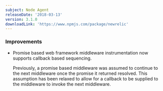 ```yaml
---
subject: Node Agent
releaseDate: '2018-03-13'
version: 3.1.0
downloadLink: 'https://www.npmjs.com/package/newrelic'
---
```


### Improvements

* Promise based web framework middleware instrumentation now supports callback based sequencing.

  Previously, a promise based middleware was assumed to continue to the next middleware once the promise it returned resolved. This assumption has been relaxed to allow for a callback to be supplied to the middleware to invoke the next middleware.

